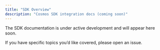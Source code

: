 ```yaml
---
title: "SDK Overview"
description: "Cosmos SDK integration docs (coming soon)"
---
```


<Note>
The SDK documentation is under active development and will appear here soon.
</Note>

If you have specific topics you’d like covered, please open an issue.

